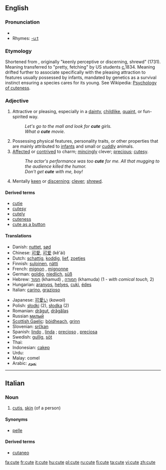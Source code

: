 {{wikipedia}}
==English==

===Pronunciation===
* {{audio|en-us-cute.ogg|Audio (US)}}
* Rhymes: [[Rhymes:English:-uːt|-uːt]]

===Etymology===
Shortened from {{term|acute}}, originally "keenly perceptive or discerning, shrewd" (1731).  Meaning transferred to "pretty, fetching" by US students [[circa|c.]]1834.  Meaning drifted further to associate specifically with the pleasing attraction to features usually possessed by infants, mandated by genetics as a survival instinct ensuring a species cares for its young. See Wikipedia: [[w:Cute#Psychology_of_cuteness|Psychology of cuteness]].

===Adjective===
{{en-adj|cuter|cutest}}

# Attractive or pleasing, especially in a [[dainty]], [[childlike]], [[quaint]], or fun-spirited way.
#: ''Let's go to the mall and look for '''cute''' girls.''
#: ''What a '''cute''' movie.''
# Possessing physical features, personality traits, or other properties that are mainly attributed to [[infants]] and small or [[cuddly]] animals.
# [[affected|Affected]] or [[contrived]] to charm; [[mince#Verb|mincingly]] clever; [[precious]]; [[cutesy]].
#: ''The actor's performance was too '''cute''' for me.  All that mugging to the audience killed the humor.''
#: ''Don't get '''cute''' with me, boy!''
# {{dated}} Mentally [[keen]] or [[discerning]]; [[clever]]; [[shrewd]].

====Derived terms====
* [[cutie]]
* [[cutesy]]
* [[cutely]]
* [[cuteness]]
* [[cute as a button]]

====Translations====
{{trans-top}}
* Danish: [[nuttet]], [[sød]]
* Chinese: [[可愛]], [[可爱]] (kě'ài)
* Dutch: [[schattig]], [[koddig]], [[lief]], [[zoetjes]]
* Finnish: [[suloinen]], [[nätti]]
* French: [[mignon]] {{m}}, [[mignonne]] {{f}}
* German: [[goldig]], [[niedlich]], [[süß]]
* Hebrew: [[חמוד]] (khamud) {{m}}, [[חמודה]] (khamuda) {{f}} (1 - ''with comical touch,'' 2)
* Hungarian: [[aranyos]], [[helyes]], [[cuki]], [[édes]]
* Italian: [[carino]], [[grazioso]]
{{trans-mid}}
* Japanese: [[可愛い]] (''kawaii'')
* Polish: [[słodki]] {{m}} (2), [[słodka]] {{f}} (2)
* Romanian: [[drăguţ]], [[drăgălaş]]
* Russian [[милый]]
* [[Scottish Gaelic]]: [[bòidheach]], [[grinn]]
* Slovenian: [[srčkan]]
* Spanish: [[lindo]] {{m}}, [[linda]] {{f}}; [[precioso]] {{m}}, [[preciosa]] {{f}}
* Swedish: [[gullig]], [[söt]]
* Thai: {{Thai|[[น่ารัก]]}}
* Indonesian: [[cakep]]
* Urdu: {{ur-Arab|[[معصوم]]}}
* Malay: comel
* Arabic: [[نعوم]]
{{trans-bottom}}

----

==Italian==
{{wikipedia|lang=it}}

===Noun===
{{it-noun|cut|f|e|i}}

# {{context|anatomy|lang=it}} [[cutis]], [[skin]] (of a person)

====Synonyms====
* [[pelle]]

====Derived terms====
* [[cutaneo]]

[[fa:cute]]
[[fr:cute]]
[[it:cute]]
[[hu:cute]]
[[pl:cute]]
[[ru:cute]]
[[fi:cute]]
[[ta:cute]]
[[vi:cute]]
[[zh:cute]]